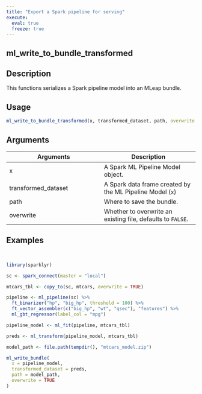 ```yaml
---
title: "Export a Spark pipeline for serving"
execute:
  eval: true
  freeze: true
---
```


## ml_write_to_bundle_transformed

## Description
This functions serializes a Spark pipeline model into an MLeap bundle.


## Usage
```r
ml_write_to_bundle_transformed(x, transformed_dataset, path, overwrite = FALSE)
```

## Arguments
|Arguments|Description|
|---|---|
| x | A Spark ML Pipeline Model object. |
| transformed_dataset | A Spark data frame created by the ML Pipeline Model (`x`) |
| path | Where to save the bundle. |
| overwrite | Whether to overwrite an existing file, defaults to `FALSE`. |








## Examples
```r


library(sparklyr)

sc <- spark_connect(master = "local")

mtcars_tbl <- copy_to(sc, mtcars, overwrite = TRUE)

pipeline <- ml_pipeline(sc) %>%
  ft_binarizer("hp", "big_hp", threshold = 100) %>%
  ft_vector_assembler(c("big_hp", "wt", "qsec"), "features") %>%
  ml_gbt_regressor(label_col = "mpg")

pipeline_model <- ml_fit(pipeline, mtcars_tbl)

preds <- ml_transform(pipeline_model, mtcars_tbl)

model_path <- file.path(tempdir(), "mtcars_model.zip")

ml_write_bundle(
  x = pipeline_model,
  transformed_dataset = preds,
  path = model_path,
  overwrite = TRUE
)



```
